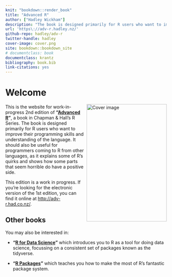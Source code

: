```yaml
---
knit: "bookdown::render_book"
title: "Advanced R"
author: ["Hadley Wickham"]
description: "The book is designed primarily for R users who want to improve their programming skills and understanding of the language.  It should also be useful for programmers coming to R from other languages, as it explains some of R's quirks and shows how some parts that seem horrible do have a positive side."
url: 'https\://adv-r.hadley.nz/'
github-repo: hadley/adv-r
twitter-handle: hadley
cover-image: cover.png
site: bookdown::bookdown_site
# documentclass: book
documentclass: krantz
bibliography: book.bib
link-citations: yes
---
```


# Welcome {-}

<img src="cover.png" width="250" height="366" align="right" alt="Cover image" />

This is the website for work-in-progress 2nd edition of __"[Advanced R](http://amzn.com/1466586966?tag=devtools-20)"__, a book in Chapman & Hall's R Series. The book is designed primarily for R users who want to improve their programming skills and understanding of the language.  It should also be useful for programmers coming to R from other languages, as it explains some of R's quirks and shows how some parts that seem horrible do have a positive side.

This edition is a work in progress. If you're looking for the electronic version of the 1st edition, you can find it online at <http://adv-r.had.co.nz/>.


## Other books {-}

You may also be interested in:

* __"[R for Data Science](http://r4ds.had.co.nz/)"__ which introduces you to R 
  as a tool for doing data science, focussing on a consistent
  set of packages known as the tidyverse.

* __"[R Packages](http://r-pkgs.had.co.nz/)"__ which teaches you 
  how to make the most of R's fantastic package system.
